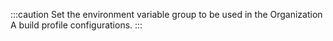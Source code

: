 :::caution
Set the environment variable group to be used in the Organization A build profile configurations.
:::